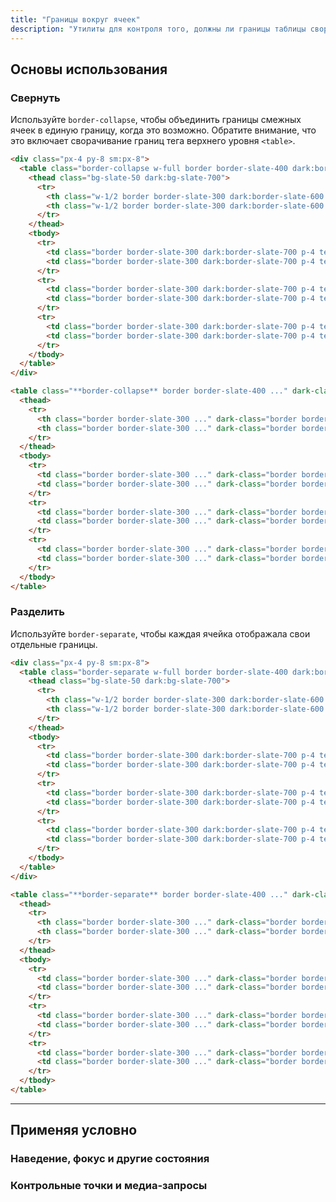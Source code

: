 ```yaml
---
title: "Границы вокруг ячеек"
description: "Утилиты для контроля того, должны ли границы таблицы сворачиваться или разделяться."
---
```




## Основы использования

### Свернуть

Используйте `border-collapse`, чтобы объединить границы смежных ячеек в единую границу, когда это возможно. Обратите внимание, что это включает сворачивание границ тега верхнего уровня `<table>`.

```html {{ example: { p: 'none' } }}
<div class="px-4 py-8 sm:px-8">
  <table class="border-collapse w-full border border-slate-400 dark:border-slate-500 bg-white dark:bg-slate-800 text-sm shadow-sm">
    <thead class="bg-slate-50 dark:bg-slate-700">
      <tr>
        <th class="w-1/2 border border-slate-300 dark:border-slate-600 font-semibold p-4 text-slate-900 dark:text-slate-200 text-left">Штат</th>
        <th class="w-1/2 border border-slate-300 dark:border-slate-600 font-semibold p-4 text-slate-900 dark:text-slate-200 text-left">Город</th>
      </tr>
    </thead>
    <tbody>
      <tr>
        <td class="border border-slate-300 dark:border-slate-700 p-4 text-slate-500 dark:text-slate-400">Индиана</td>
        <td class="border border-slate-300 dark:border-slate-700 p-4 text-slate-500 dark:text-slate-400">Индианаполис</td>
      </tr>
      <tr>
        <td class="border border-slate-300 dark:border-slate-700 p-4 text-slate-500 dark:text-slate-400">Огайо</td>
        <td class="border border-slate-300 dark:border-slate-700 p-4 text-slate-500 dark:text-slate-400">Колумбус</td>
      </tr>
      <tr>
        <td class="border border-slate-300 dark:border-slate-700 p-4 text-slate-500 dark:text-slate-400">Мичиган</td>
        <td class="border border-slate-300 dark:border-slate-700 p-4 text-slate-500 dark:text-slate-400">Детройт</td>
      </tr>
    </tbody>
  </table>
</div>
```

```html
<table class="**border-collapse** border border-slate-400 ..." dark-class="**border-collapse** border border-slate-500 ...">
  <thead>
    <tr>
      <th class="border border-slate-300 ..." dark-class="border border-slate-600 ...">Штат</th>
      <th class="border border-slate-300 ..." dark-class="border border-slate-600 ...">Город</th>
    </tr>
  </thead>
  <tbody>
    <tr>
      <td class="border border-slate-300 ..." dark-class="border border-slate-700 ...">Индиана</td>
      <td class="border border-slate-300 ..." dark-class="border border-slate-700 ...">Индианаполис</td>
    </tr>
    <tr>
      <td class="border border-slate-300 ..." dark-class="border border-slate-700 ...">Огайо</td>
      <td class="border border-slate-300 ..." dark-class="border border-slate-700 ...">Колумбус</td>
    </tr>
    <tr>
      <td class="border border-slate-300 ..." dark-class="border border-slate-700 ...">Мичиган</td>
      <td class="border border-slate-300 ..." dark-class="border border-slate-700 ...">Детройт</td>
    </tr>
  </tbody>
</table>
```

### Разделить

Используйте `border-separate`, чтобы каждая ячейка отображала свои отдельные границы.

```html {{ example: { p: 'none' } }}
<div class="px-4 py-8 sm:px-8">
  <table class="border-separate w-full border border-slate-400 dark:border-slate-500 bg-white dark:bg-slate-800 text-sm shadow-sm">
    <thead class="bg-slate-50 dark:bg-slate-700">
      <tr>
        <th class="w-1/2 border border-slate-300 dark:border-slate-600 font-semibold p-4 text-slate-900 dark:text-slate-200 text-left">Штат</th>
        <th class="w-1/2 border border-slate-300 dark:border-slate-600 font-semibold p-4 text-slate-900 dark:text-slate-200 text-left">Город</th>
      </tr>
    </thead>
    <tbody>
      <tr>
        <td class="border border-slate-300 dark:border-slate-700 p-4 text-slate-500 dark:text-slate-400">Индиана</td>
        <td class="border border-slate-300 dark:border-slate-700 p-4 text-slate-500 dark:text-slate-400">Индианаполис</td>
      </tr>
      <tr>
        <td class="border border-slate-300 dark:border-slate-700 p-4 text-slate-500 dark:text-slate-400">Огайо</td>
        <td class="border border-slate-300 dark:border-slate-700 p-4 text-slate-500 dark:text-slate-400">Колумбус</td>
      </tr>
      <tr>
        <td class="border border-slate-300 dark:border-slate-700 p-4 text-slate-500 dark:text-slate-400">Мичиган</td>
        <td class="border border-slate-300 dark:border-slate-700 p-4 text-slate-500 dark:text-slate-400">Детройт</td>
      </tr>
    </tbody>
  </table>
</div>
```

```html
<table class="**border-separate** border border-slate-400 ..." dark-class="**border-separate** border border-slate-500 ...">
  <thead>
    <tr>
      <th class="border border-slate-300 ..." dark-class="border border-slate-600 ...">Штат</th>
      <th class="border border-slate-300 ..." dark-class="border border-slate-600 ...">Город</th>
    </tr>
  </thead>
  <tbody>
    <tr>
      <td class="border border-slate-300 ..." dark-class="border border-slate-700 ...">Индиана</td>
      <td class="border border-slate-300 ..." dark-class="border border-slate-700 ...">Индианаполис</td>
    </tr>
    <tr>
      <td class="border border-slate-300 ..." dark-class="border border-slate-700 ...">Огайо</td>
      <td class="border border-slate-300 ..." dark-class="border border-slate-700 ...">Колумбус</td>
    </tr>
    <tr>
      <td class="border border-slate-300 ..." dark-class="border border-slate-700 ...">Мичиган</td>
      <td class="border border-slate-300 ..." dark-class="border border-slate-700 ...">Детройт</td>
    </tr>
  </tbody>
</table>
```

---

## <Heading ignore>Применяя условно</Heading>

### <Heading ignore>Наведение, фокус и другие состояния</Heading>

<HoverFocusAndOtherStates element="table" featuredClass="border-collapse" />

### <Heading ignore>Контрольные точки и медиа-запросы</Heading>

<BreakpointsAndMediaQueries element="table" featuredClass="border-collapse" />
